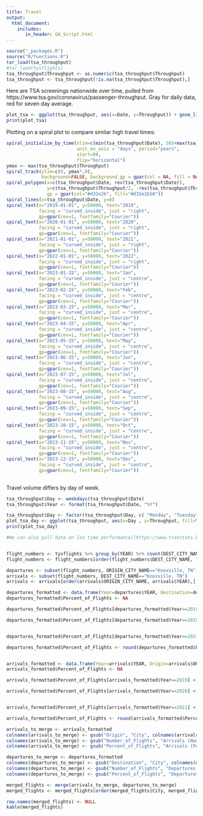 ```yaml
---
title: Travel
output:
  html_document:
    includes:
       in_header: GA_Script.html
---
```



```r
source("_packages.R")
source("R/functions.R")
tar_load(tsa_throughput)
#tar_load(tysflights)
tsa_throughput$Throughput <- as.numeric(tsa_throughput$Throughput)
tsa_throughput <- tsa_throughput[!is.na(tsa_throughput$Throughput),]

```

Here are TSA screenings nationwide over time, pulled from https://www.tsa.gov/coronavirus/passenger-throughput. Gray for daily data, red for seven day average.

```r
plot_tsa <- ggplot(tsa_throughput, aes(x=Date, y=Throughput)) + geom_line(colour="gray")+ theme_light() + geom_ma(colour="red", n=7) + guides(linetype = FALSE) +  xlab("Date") + ylab("Number of Screened Passengers")
print(plot_tsa)
```

Plotting on a spiral plot to compare similar high travel times:

```r
spiral_initialize_by_time(xlim=c(min(tsa_throughput$Date), 365+max(tsa_throughput$Date)),
                          unit_on_axis = "days", period="years",
                          start=90,
                          flip="horizontal")
ymax <- max(tsa_throughput$Throughput)
spiral_track(ylim=c(0, ymax*.9),
             background=FALSE, background_gp = gpar(col = NA, fill = NA))
spiral_polygon(x=c(tsa_throughput$Date, rev(tsa_throughput$Date)),
               y=c(tsa_throughput$Throughput/2, -rev(tsa_throughput$Throughput/2)),
               gp = gpar(col="#d32e2b", fill="#d32e2b50"))
spiral_lines(x=tsa_throughput$Date, y=0)
spiral_text(x="2019-01-01", y=50000, text="2019",
            facing = "curved_inside", just = "right",
            gp=gpar(cex=1, fontfamily="Courier"))
spiral_text(x="2020-01-01", y=50000, text="2020",
            facing = "curved_inside", just = "right",
            gp=gpar(cex=1, fontfamily="Courier"))
spiral_text(x="2021-01-01", y=50000, text="2021",
            facing = "curved_inside", just = "right",
            gp=gpar(cex=1, fontfamily="Courier"))
spiral_text(x="2022-01-01", y=50000, text="2022",
            facing = "curved_inside", just = "right",
            gp=gpar(cex=1, fontfamily="Courier"))
spiral_text(x="2023-01-15", y=50000, text="Jan",
            facing = "curved_inside", just = "centre",
            gp=gpar(cex=1, fontfamily="Courier"))
spiral_text(x="2023-02-15", y=50000, text="Feb",
            facing = "curved_inside", just = "centre",
            gp=gpar(cex=1, fontfamily="Courier"))
spiral_text(x="2023-03-15", y=50000, text="Mar",
            facing = "curved_inside", just = "centre",
            gp=gpar(cex=1, fontfamily="Courier"))
spiral_text(x="2023-04-15", y=50000, text="Apr",
            facing = "curved_inside", just = "centre",
            gp=gpar(cex=1, fontfamily="Courier"))
spiral_text(x="2023-05-15", y=50000, text="May",
            facing = "curved_inside", just = "centre",
            gp=gpar(cex=1, fontfamily="Courier"))			
spiral_text(x="2023-06-15", y=50000, text="Jun",
            facing = "curved_inside", just = "centre",
            gp=gpar(cex=1, fontfamily="Courier"))
spiral_text(x="2023-07-15", y=50000, text="Jul",
            facing = "curved_inside", just = "centre",
            gp=gpar(cex=1, fontfamily="Courier"))
spiral_text(x="2023-08-15", y=50000, text="Aug",
            facing = "curved_inside", just = "centre",
            gp=gpar(cex=1, fontfamily="Courier"))
spiral_text(x="2023-09-15", y=50000, text="Sep",
            facing = "curved_inside", just = "centre",
            gp=gpar(cex=1, fontfamily="Courier"))	
spiral_text(x="2023-10-15", y=50000, text="Oct",
            facing = "curved_inside", just = "centre",
            gp=gpar(cex=1, fontfamily="Courier"))			
spiral_text(x="2023-11-15", y=50000, text="Nov",
            facing = "curved_inside", just = "centre",
            gp=gpar(cex=1, fontfamily="Courier"))			
spiral_text(x="2023-12-15", y=50000, text="Dec",
            facing = "curved_inside", just = "centre",
            gp=gpar(cex=1, fontfamily="Courier"))
								
```



Travel volume differs by day of week. 

```r
tsa_throughput$Day <- weekdays(tsa_throughput$Date)
tsa_throughput$Year <- format(tsa_throughput$Date, "%Y")

tsa_throughput$Day <- factor(tsa_throughput$Day, c( "Monday", "Tuesday", "Wednesday", "Thursday","Friday", "Saturday", "Sunday"))
plot_tsa_day <- ggplot(tsa_throughput, aes(x=Day , y=Throughput, fill=Year)) + geom_boxplot()+ theme_light() + xlab("Day") + ylab("Number of Screened Passengers")
print(plot_tsa_day)
```


```r

#We can also pull data on [on time performance](https://www.transtats.bts.gov/DL_SelectFields.asp?gnoyr_VQ=FGJ&QO_fu146_anzr=b0-gvzr) from the Bureau of Transportation Statistics to find flights to and from Tyson McGee Airport only. This includes up to Aug. 2021 but gives number of flights and destinations. We can see the number of flights and how the frequency of locations changed over time.


flight_numbers <- tysflights %>% group_by(YEAR) %>% count(DEST_CITY_NAME, ORIGIN_CITY_NAME)
flight_numbers <- flight_numbers[order(flight_numbers$DEST_CITY_NAME, flight_numbers$YEAR),]

departures <- subset(flight_numbers, ORIGIN_CITY_NAME=="Knoxville, TN")
arrivals <- subset(flight_numbers, DEST_CITY_NAME=="Knoxville, TN")
arrivals <- arrivals[order(arrivals$ORIGIN_CITY_NAME, arrivals$YEAR),]

departures_formatted <- data.frame(Year=departures$YEAR, Destination=departures$DEST_CITY_NAME, Number_of_Flights=departures$n)
departures_formatted$Percent_of_Flights <- NA

departures_formatted$Percent_of_Flights[departures_formatted$Year==2019] <- 100*departures_formatted$Number_of_Flights[departures_formatted$Year==2019]/sum(departures_formatted$Number_of_Flights[departures_formatted$Year==2019])

departures_formatted$Percent_of_Flights[departures_formatted$Year==2020] <- 100*departures_formatted$Number_of_Flights[departures_formatted$Year==2020]/sum(departures_formatted$Number_of_Flights[departures_formatted$Year==2020])


departures_formatted$Percent_of_Flights[departures_formatted$Year==2021] <- 100*departures_formatted$Number_of_Flights[departures_formatted$Year==2021]/sum(departures_formatted$Number_of_Flights[departures_formatted$Year==2021])

departures_formatted$Percent_of_Flights <- round(departures_formatted$Percent_of_Flights, 1)


arrivals_formatted <- data.frame(Year=arrivals$YEAR, Origin=arrivals$ORIGIN_CITY_NAME, Number_of_Flights=arrivals$n)
arrivals_formatted$Percent_of_Flights <- NA

arrivals_formatted$Percent_of_Flights[arrivals_formatted$Year==2019] <- 100*arrivals_formatted$Number_of_Flights[arrivals_formatted$Year==2019]/sum(arrivals_formatted$Number_of_Flights[arrivals_formatted$Year==2019])

arrivals_formatted$Percent_of_Flights[arrivals_formatted$Year==2020] <- 100*arrivals_formatted$Number_of_Flights[arrivals_formatted$Year==2020]/sum(arrivals_formatted$Number_of_Flights[arrivals_formatted$Year==2020])


arrivals_formatted$Percent_of_Flights[arrivals_formatted$Year==2021] <- 100*arrivals_formatted$Number_of_Flights[arrivals_formatted$Year==2021]/sum(arrivals_formatted$Number_of_Flights[arrivals_formatted$Year==2021])

arrivals_formatted$Percent_of_Flights <- round(arrivals_formatted$Percent_of_Flights, 1)

arrivals_to_merge <- arrivals_formatted
colnames(arrivals_to_merge) <- gsub("Origin", "City", colnames(arrivals_to_merge))
colnames(arrivals_to_merge) <- gsub("Number_of_Flights", "Arrivals (Number)", colnames(arrivals_to_merge))
colnames(arrivals_to_merge) <- gsub("Percent_of_Flights", "Arrivals (Percent)", colnames(arrivals_to_merge))

departures_to_merge <- departures_formatted
colnames(departures_to_merge) <- gsub("Destination", "City", colnames(departures_to_merge))
colnames(departures_to_merge) <- gsub("Number_of_Flights", "Departures (Number)", colnames(departures_to_merge))
colnames(departures_to_merge) <- gsub("Percent_of_Flights", "Departures (Percent)", colnames(departures_to_merge))

merged_flights <- merge(arrivals_to_merge, departures_to_merge)
merged_flights <- merged_flights[order(merged_flights$City, merged_flights$Year),]

```


```r
row.names(merged_flights) <- NULL
kable(merged_flights)
```
